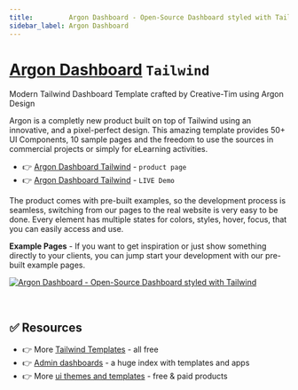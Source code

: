 ```yaml
---
title:         Argon Dashboard - Open-Source Dashboard styled with Tailwind
sidebar_label: Argon Dashboard
---
```


# [Argon Dashboard](https://www.creative-tim.com/product/argon-dashboard-tailwind?AFFILIATE=128200) `Tailwind`

<SubHeading>Modern Tailwind Dashboard Template crafted by Creative-Tim using Argon Design</SubHeading>

Argon is a completly new product built on top of Tailwind using an innovative, and a pixel-perfect design. 
This amazing template provides 50+ UI Components, 10 sample pages and the freedom to use the sources in commercial projects or simply for eLearning activities. 

- 👉 [Argon Dashboard Tailwind](https://www.creative-tim.com/product/argon-dashboard-tailwind?AFFILIATE=128200) - `product page`
- 👉 [Argon Dashboard Tailwind](https://demos.creative-tim.com/argon-dashboard-tailwind/pages/dashboard?AFFILIATE=128200) - `LIVE Demo`

The product comes with pre-built examples, so the development process is seamless, switching from our pages to the real website is very easy to be done. 
Every element has multiple states for colors, styles, hover, focus, that you can easily access and use.

**Example Pages** - If you want to get inspiration or just show something directly to your clients, you can jump start your development with our pre-built example pages.

[![Argon Dashboard - Open-Source Dashboard styled with Tailwind](https://user-images.githubusercontent.com/51070104/226629500-08932c8b-d5fd-439c-830b-eaaf15f0b22e.png)](https://docs.appseed.us/content/tailwind-css-template/argon-dashboard/)

<br />

## ✅ Resources

- 👉 More [Tailwind Templates](https://www.creative-tim.com/templates/tailwind-free?AFFILIATE=128200) - all free 
- 👉 [Admin dashboards](https://www.admin-dashboards.com/) - a huge index with templates and apps
- 👉 More [ui themes and templates](https://www.ui-themes.com/) - free & paid products
